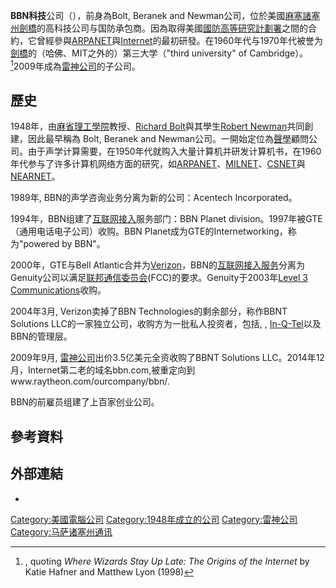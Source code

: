 
{{Infobox company
| name       = BBN科技<br>（BBN Technologies）
| logo       = <!-- 檔案不存在 [[Image:Raytheon_BBN.png|220px]] ，可從英文維基百科取得 -->
| type       = [[雷神公司|雷神公司]]的子公司
| location   = {{US}}[[麻塞諸塞州|麻塞諸塞州]][[剑桥_(马萨诸塞州)|劍橋]]
| foundation  = {{Start date|1948}}
| founder    = [[Leo_Beranek|Leo Beranek]] 與 [[Richard_Bolt|Richard Bolt]]
| homepage   = {{URL|http://www.bbn.com}}
}}

'''BBN科技'''公司（{{lang-en|BBN Technologies}}），前身為Bolt, Beranek and Newman公司，位於美國[[麻塞諸塞州|麻塞諸塞州]][[剑桥_(马萨诸塞州)|劍橋]]的高科技公司与国防承包商。因為取得美國[[國防高等研究計劃署|國防高等研究計劃署]]之間的合約，它曾經參與[[ARPANET|ARPANET]]與[[Internet|Internet]]的最初研發。在1960年代与1970年代被誉为[[剑桥_(马萨诸塞州)|劍橋]]的（哈佛、MIT之外的）第三大学（"third university" of Cambridge）。<ref>{{cite web|url=http://www.xconomy.com/boston/2009/09/02/bbns-long-search-for-a-home-endsat-home/2/|date=2009-09-02|accessdate=2013-01-03|title=40 Years After Sparking the Internet, BBN’s Long Search for a Home Ends…At Home|archive-date=2012-07-10|archive-url=https://web.archive.org/web/20120710045923/http://www.xconomy.com/boston/2009/09/02/bbns-long-search-for-a-home-endsat-home/2/|dead-url=no}}, quoting ''Where Wizards Stay Up Late: The Origins of the Internet'' by Katie Hafner and Matthew Lyon (1998)</ref>2009年成為[[雷神公司|雷神公司]]的子公司。

==歷史==
1948年，由[[麻省理工學院|麻省理工學院]]教授{{Le|利奧·白瑞納克|Leo Beranek}}、[[Richard_Bolt|Richard Bolt]]與其學生[[Robert_Newman|Robert Newman]]共同創建，因此最早稱為 Bolt, Beranek and Newman公司。一開始定位為[[聲學|聲學]]顧問公司。由于声学计算需要，在1950年代就购入大量计算机并研发计算机书，在1960年代参与了许多计算机网络方面的研究，如[[ARPANET|ARPANET]]、[[MILNET|MILNET]]、[[CSNET|CSNET]]與[[NEARNET|NEARNET]]。

1989年, BBN的声学咨询业务分离为新的公司：Acentech Incorporated。

1994年，BBN组建了[[互联网服务供应商|互联网接入]]服务部门：BBN Planet division。1997年被GTE（通用电话电子公司）收购。BBN Planet成为GTE的Internetworking，称为"powered by BBN"。

2000年，GTE与Bell Atlantic合并为[[Verizon|Verizon]]，BBN的[[互联网服务供应商|互联网接入服务]]分离为Genuity公司以满足[[联邦通信委员会|联邦通信委员会]](FCC)的要求。Genuity于2003年[[Level_3_Communications|Level 3 Communications]]收购。 

2004年3月, Verizon卖掉了BBN Technologies的剩余部分，称作BBNT Solutions LLC的一家独立公司，收购方为一批私人投资者，包括{{tsl|en|Accel Partners}}, {{tsl|en|General Catalyst Partners}}, [[In-Q-Tel|In-Q-Tel]]以及BBN的管理层。 

2009年9月, [[雷神公司|雷神公司]]出价3.5亿美元全资收购了BBNT Solutions LLC。2014年12月，Internet第二老的域名bbn.com,被重定向到www.raytheon.com/ourcompany/bbn/.

BBN的前雇员组建了上百家创业公司。

== 參考資料 ==
{{reflist}}

==外部連結==
* {{official website|http://www.bbn.com/}}

[[Category:美國電腦公司|Category:美國電腦公司]]
[[Category:1948年成立的公司|Category:1948年成立的公司]]
[[Category:雷神公司|Category:雷神公司]]
[[Category:马萨诸塞州通讯|Category:马萨诸塞州通讯]]